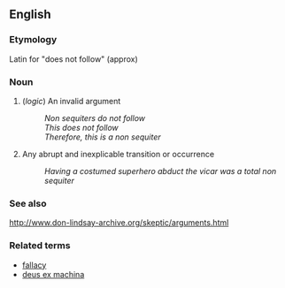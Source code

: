 == English ==

=== Etymology ===
Latin for "does not follow" (approx)

=== Noun ===

# (''logic'') An invalid argument
#: ''Non sequiters do not follow''
#: ''This does not follow''
#: ''Therefore, this is a non sequiter''
# Any abrupt and inexplicable transition or occurrence
#: ''Having a costumed superhero abduct the vicar was a total non sequiter''

=== See also ===

http://www.don-lindsay-archive.org/skeptic/arguments.html

=== Related terms ===

*[[fallacy]]
*[[deus ex machina]]